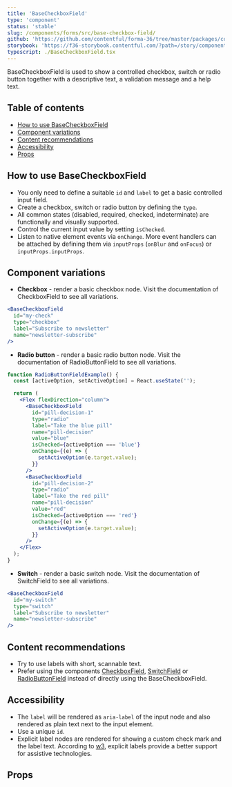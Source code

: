 ```yaml
---
title: 'BaseCheckboxField'
type: 'component'
status: 'stable'
slug: /components/forms/src/base-checkbox-field/
github: 'https://github.com/contentful/forma-36/tree/master/packages/components/forms/src/base-checkbox-field'
storybook: 'https://f36-storybook.contentful.com/?path=/story/components-controlled-input-field--overview'
typescript: ./BaseCheckboxField.tsx
---
```


BaseCheckboxField is used to show a controlled checkbox, switch or radio button together with a descriptive text, a validation message and a help text.

## Table of contents

- [How to use BaseCheckboxField](#how-to-use-basecheckboxfield)
- [Component variations](#component-variations)
- [Content recommendations](#content-recommendations)
- [Accessibility](#accessibility)
- [Props](#props)

## How to use BaseCheckboxField

- You only need to define a suitable `id` and `label` to get a basic controlled input field.
- Create a checkbox, switch or radio button by defining the `type`.
- All common states (disabled, required, checked, indeterminate) are functionally and visually supported.
- Control the current input value by setting `isChecked`.
- Listen to native element events via `onChange`. More event handlers can be attached by defining them via `inputProps` (`onBlur` and `onFocus`) or `inputProps.inputProps`.

## Component variations

- **Checkbox** - render a basic checkbox node. Visit the documentation of CheckboxField to see all variations.

```jsx
<BaseCheckboxField
  id="my-check"
  type="checkbox"
  label="Subscribe to newsletter"
  name="newsletter-subscribe"
/>
```

- **Radio button** - render a basic radio button node. Visit the documentation of RadioButtonField to see all variations.

```jsx
function RadioButtonFieldExample() {
  const [activeOption, setActiveOption] = React.useState('');

  return (
    <Flex flexDirection="column">
      <BaseCheckboxField
        id="pill-decision-1"
        type="radio"
        label="Take the blue pill"
        name="pill-decision"
        value="blue"
        isChecked={activeOption === 'blue'}
        onChange={(e) => {
          setActiveOption(e.target.value);
        }}
      />
      <BaseCheckboxField
        id="pill-decision-2"
        type="radio"
        label="Take the red pill"
        name="pill-decision"
        value="red"
        isChecked={activeOption === 'red'}
        onChange={(e) => {
          setActiveOption(e.target.value);
        }}
      />
    </Flex>
  );
}
```

- **Switch** - render a basic switch node. Visit the documentation of SwitchField to see all variations.

```jsx
<BaseCheckboxField
  id="my-switch"
  type="switch"
  label="Subscribe to newsletter"
  name="newsletter-subscribe"
/>
```

## Content recommendations

- Try to use labels with short, scannable text.
- Prefer using the components [CheckboxField](https://f36.contentful.com/components/forms/src/checkbox-field/), [SwitchField](https://f36.contentful.com/components/forms/src/switch-field/) or [RadioButtonField](https://f36.contentful.com/components/forms/src/radio-button-field/) instead of directly using the BaseCheckboxField.

## Accessibility

- The `label` will be rendered as `aria-label` of the input node and also rendered as plain text next to the input element.
- Use a unique `id`.
- Explicit label nodes are rendered for showing a custom check mark and the label text. According to [w3](https://www.w3.org/WAI/tutorials/forms/labels/#associating-labels-implicitly), explicit labels provide a better support for assistive technologies.

## Props


<Props of="BaseCheckboxField" />
